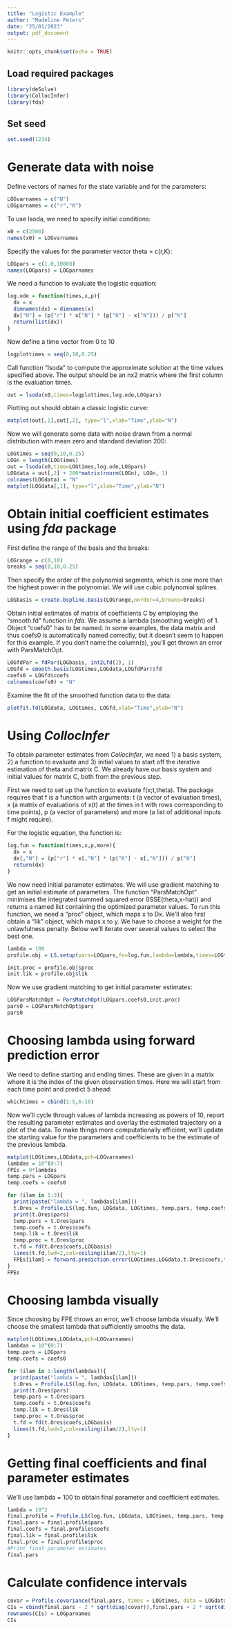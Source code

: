 ```yaml
---
title: "Logistic Example"
author: "Madeline Peters"
date: "25/01/2023"
output: pdf_document
---
```


```r
knitr::opts_chunk$set(echo = TRUE)
```

## Load required packages

```r
library(deSolve)
library(CollocInfer)
library(fda)
```

## Set seed

```r
set.seed(1234)
```

# Generate data with noise

Define vectors of names for the state variable and for the parameters:
```r
LOGvarnames = c("N")
LOGparnames = c("r","K")
```

To use lsoda, we need to specify initial conditions:
```r
x0 = c(2500)
names(x0) = LOGvarnames
```

Specify the values for the parameter vector theta = c(r,K):
```r
LOGpars = c(1.0,10000)
names(LOGpars) = LOGparnames
```

We need a function to evaluate the logistic equation:
```r
log.ode = function(times,x,p){
  dx = x
  dimnames(dx) = dimnames(x)
  dx["N"] = (p["r"] * x["N"] * (p["K"] - x["N"])) / p["K"]
  return(list(dx))
}
```

Now define a time vector from 0 to 10
```r
logplottimes = seq(0,10,0.25)
```

Call function "lsoda" to compute the approximate solution at the time values specified above. The output should be an nx2 matrix where the first column is the evaluation times.
```r
out = lsoda(x0,times=logplottimes,log.ode,LOGpars)
```

Plotting out should obtain a classic logistic curve:
```r
matplot(out[,1],out[,2], type="l",xlab="Time",ylab="N")
```

Now we will generate some data with noise drawn from a normal distribution with mean zero and standard deviation 200:
```r
LOGtimes = seq(0,10,0.25)
LOGn = length(LOGtimes)
out = lsoda(x0,time=LOGtimes,log.ode,LOGpars)
LOGdata = out[,2] + 200*matrix(rnorm(LOGn), LOGn, 1)
colnames(LOGdata) = "N"
matplot(LOGdata[,1], type="l",xlab="Time",ylab="N")
```

# Obtain initial coefficient estimates using *fda* package 

First define the range of the basis and the breaks:
```r
LOGrange = c(0,10)
breaks = seq(0,10,0.25)
```

Then specify the order of the polynomial segments, which is one more than the highest power in the polynomial. We will use cubic polynomial splines.
```r
LOGbasis = create.bspline.basis(LOGrange,norder=4,breaks=breaks)
```

Obtain initial estimates of matrix of coefficients C by employing the "smooth.fd" function in *fda*. We assume a lambda (smoothing weight) of 1. Object "coefs0" has to be named. In some examples, the data matrix and thus coefs0 is automatically named correctly, but it doesn't seem to happen for this example. If you don't name the column(s), you'll get thrown an error with ParsMatchOpt.
```r
LOGfdPar = fdPar(LOGbasis, int2Lfd(2), 1)
LOGfd = smooth.basis(LOGtimes,LOGdata,LOGfdPar)$fd
coefs0 = LOGfd$coefs
colnames(coefs0) = "N"
```

Examine the fit of the smoothed function data to the data:
```r
plotfit.fd(LOGdata, LOGtimes, LOGfd,xlab="Time",ylab="N")
```

# Using *CollocInfer*

To obtain parameter estimates from *CollocInfer*, we need 1) a basis system, 2) a function to evaluate and 3) initial values to start off the iterative estimation of theta and matrix C. We already have our basis system and initial values for matrix C, both from the previous step.

First we need to set up the function to evaluate f(x;t,theta). The package requires that f is a function with arguments: t (a vector of evaluation times), x (a matrix of evaluations of x(t) at the times in t with rows corresponding to time points), p (a vector of parameters) and more (a list of additional inputs f might require).

For the logistic equation, the function is:
```r
log.fun = function(times,x,p,more){
  dx = x
  dx[,"N"] = (p["r"] * x[,"N"] * (p["K"] - x[,"N"])) / p["K"]
  return(dx)
}
```

We now need initial parameter estimates. We will use gradient matching to get an initial estimate of parameters. The function "ParsMatchOpt" minimises the integrated summed squared error (ISSE(theta,x-hat)) and returns a named list containing the optimized parameter values. To run this function, we need a "proc" object, which maps x to Dx. We'll also first obtain a "lik" object, which maps x to y. We have to choose a weight for the unlawfulness penalty. Below we'll iterate over several values to select the best one.
```r
lambda = 100
profile.obj = LS.setup(pars=LOGpars,fn=log.fun,lambda=lambda,times=LOGtimes,coefs=coefs0,basisvals=LOGbasis)

init.proc = profile.obj$proc
init.lik = profile.obj$lik
```

Now we use gradient matching to get initial parameter estimates:
```r
LOGParsMatchOpt = ParsMatchOpt(LOGpars,coefs0,init.proc)
pars0 = LOGParsMatchOpt$pars
pars0
```

# Choosing lambda using forward prediction error
We need to define starting and ending times. These are given in a matrix where it is the index of the given observation times. Here we will start from each time point and predict 5 ahead:
```r
whichtimes = cbind(1:5,6:10)
```

Now we'll cycle through values of lambda increasing as powers of 10, report the resulting parameter estimates and overlay the estimated trajectory on a plot of the data. To make things more computationally efficient, we'll update the starting value for the parameters and coefficients to be the estimate of the previous lambda.
```r
matplot(LOGtimes,LOGdata,pch=LOGvarnames)
lambdas = 10^(0:7)
FPEs = 0*lambdas
temp.pars = LOGpars
temp.coefs = coefs0

for (ilam in 1:3){
  print(paste("lambda = ", lambdas[ilam]))
  t.Ores = Profile.LS(log.fun, LOGdata, LOGtimes, temp.pars, temp.coefs, LOGbasis, lambdas[ilam])
  print(t.Ores$pars)
  temp.pars = t.Ores$pars
  temp.coefs = t.Ores$coefs
  temp.lik = t.Ores$lik
  temp.proc = t.Ores$proc
  t.fd = fd(t.Ores$coefs,LOGbasis)
  lines(t.fd,lwd=2,col=ceiling(ilam/2),lty=1)
  FPEs[ilam] = forward.prediction.error(LOGtimes,LOGdata,t.Ores$coefs,temp.lik,temp.proc,t.Ores$pars,whichtimes)
}
FPEs
```

# Choosing lambda visually
Since choosing by FPE throws an error, we'll choose lambda visually. We'll choose the smallest lambda that sufficiently smooths the data.
```r
matplot(LOGtimes,LOGdata,pch=LOGvarnames)
lambdas = 10^(0:7)
temp.pars = LOGpars
temp.coefs = coefs0

for (ilam in 1:length(lambdas)){
  print(paste("lambda = ", lambdas[ilam]))
  t.Ores = Profile.LS(log.fun, LOGdata, LOGtimes, temp.pars, temp.coefs, LOGbasis, lambdas[ilam])
  print(t.Ores$pars)
  temp.pars = t.Ores$pars
  temp.coefs = t.Ores$coefs
  temp.lik = t.Ores$lik
  temp.proc = t.Ores$proc
  t.fd = fd(t.Ores$coefs,LOGbasis)
  lines(t.fd,lwd=2,col=ceiling(ilam/2),lty=1)
}
```

# Getting final coefficients and final parameter estimates 
We'll use lambda = 100 to obtain final parameter and coefficient estimates.
```r
lambda = 10^2
final.profile = Profile.LS(log.fun, LOGdata, LOGtimes, temp.pars, temp.coefs, LOGbasis,lambda)
final.pars = final.profile$pars
final.coefs = final.profile$coefs
final.lik = final.profile$lik
final.proc = final.profile$proc
#Print final parameter estimates
final.pars
```

# Calculate confidence intervals
```r
covar = Profile.covariance(final.pars, times = LOGtimes, data = LOGdata, coefs = final.coefs, lik = final.lik, proc = final.proc)
CIs = cbind(final.pars - 2 * sqrt(diag(covar)),final.pars + 2 * sqrt(diag(covar)) )
rownames(CIs) = LOGparnames
CIs
```

